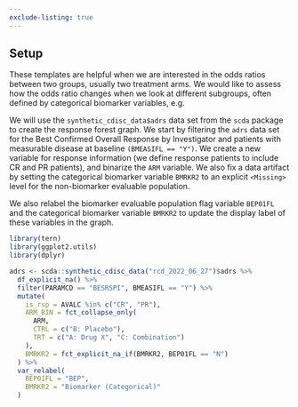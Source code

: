 ```yaml
---
exclude-listing: true
---
```


## Setup

These templates are helpful when we are interested in the odds ratios between two groups, usually two treatment arms.
We would like to assess how the odds ratio changes when we look at different subgroups, often defined by categorical biomarker variables, e.g.

We will use the `synthetic_cdisc_data$adrs` data set from the `scda` package to create the response forest graph.
We start by filtering the `adrs` data set for the Best Confirmed Overall Response by Investigator and patients with measurable disease at baseline `(BMEASIFL == "Y")`.
We create a new variable for response information (we define response patients to include CR and PR patients), and binarize the `ARM` variable.
We also fix a data artifact by setting the categorical biomarker variable `BMRKR2` to an explicit `<Missing>` level for the non-biomarker evaluable population.

We also relabel the biomarker evaluable population flag variable `BEP01FL` and the categorical biomarker variable `BMRKR2` to update the display label of these variables in the graph.

```r
library(tern)
library(ggplot2.utils)
library(dplyr)

adrs <- scda::synthetic_cdisc_data("rcd_2022_06_27")$adrs %>%
  df_explicit_na() %>%
  filter(PARAMCD == "BESRSPI", BMEASIFL == "Y") %>%
  mutate(
    is_rsp = AVALC %in% c("CR", "PR"),
    ARM_BIN = fct_collapse_only(
      ARM,
      CTRL = c("B: Placebo"),
      TRT = c("A: Drug X", "C: Combination")
    ),
    BMRKR2 = fct_explicit_na_if(BMRKR2, BEP01FL == "N")
  ) %>%
  var_relabel(
    BEP01FL = "BEP",
    BMRKR2 = "Biomarker (Categorical)"
  )
```
